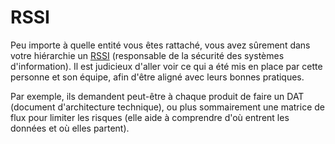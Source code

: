 # RSSI

Peu importe à quelle entité vous êtes rattaché, vous avez sûrement dans votre hiérarchie un [RSSI](https://fr.wikipedia.org/wiki/Responsable_de_la_s%C3%A9curit%C3%A9_des_syst%C3%A8mes_d%27information) (responsable de la sécurité des systèmes d'information). Il est judicieux d'aller voir ce qui a été mis en place par cette personne et son équipe, afin d'être aligné avec leurs bonnes pratiques.

Par exemple, ils demandent peut-être à chaque produit de faire un DAT (document d'architecture technique), ou plus sommairement une matrice de flux pour limiter les risques (elle aide à comprendre d'où entrent les données et où elles partent).
